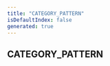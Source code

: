 ```yaml
---
title: "CATEGORY_PATTERN"
isDefaultIndex: false
generated: true
---
```



<!-- This file was generated from the CommandKit source. Do not modify. Instead, re-run the "docgen" script -->


## CATEGORY_PATTERN

<GenerationInfo sourceFile="packages/commandkit/src/app/router/CommandsRouter.ts" sourceLine="40" packageName="commandkit" />



